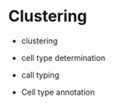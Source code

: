 # Clustering{#clustering}


* clustering

* cell type determination
* call typing
* Cell type annotation

